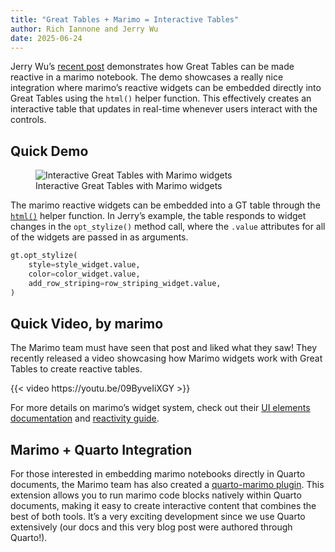 ```yaml
---
title: "Great Tables + Marimo = Interactive Tables"
author: Rich Iannone and Jerry Wu
date: 2025-06-24
---
```


Jerry Wu's [recent post](https://tech.ycwu.space/posts/gt-marimo-in-quarto/20250612.html) demonstrates how Great Tables can be made reactive in a marimo notebook. The demo showcases a really nice integration where marimo's reactive widgets can be embedded directly into Great Tables using the `html()` helper function. This effectively creates an interactive table that updates in real-time whenever users interact with the controls.

## Quick Demo

![Interactive Great Tables with Marimo widgets](gt_marimo.gif)

The marimo reactive widgets can be embedded into a GT table through the [`html()`](https://posit-dev.github.io/great-tables/reference/html.html) helper function. In Jerry's example, the table responds to widget changes in the `opt_stylize()` method call, where the `.value` attributes for all of the widgets are passed in as arguments.

```python
gt.opt_stylize(
    style=style_widget.value,
    color=color_widget.value,
    add_row_striping=row_striping_widget.value,
)
```

## Quick Video, by marimo

The Marimo team must have seen that post and liked what they saw! They recently released a video showcasing how Marimo widgets work with Great Tables to create reactive tables.

{{< video https://youtu.be/09ByveIiXGY >}}

For more details on marimo's widget system, check out their [UI elements documentation](https://docs.marimo.io/api/inputs/) and [reactivity guide](https://docs.marimo.io/guides/reactivity/).

## Marimo + Quarto Integration

For those interested in embedding marimo notebooks directly in Quarto documents, the Marimo team has also created a [quarto-marimo plugin](https://github.com/marimo-team/quarto-marimo). This extension allows you to run marimo code blocks natively within Quarto documents, making it easy to create interactive content that combines the best of both tools. It's a very exciting development since we use Quarto extensively (our docs and this very blog post were authored through Quarto!).
